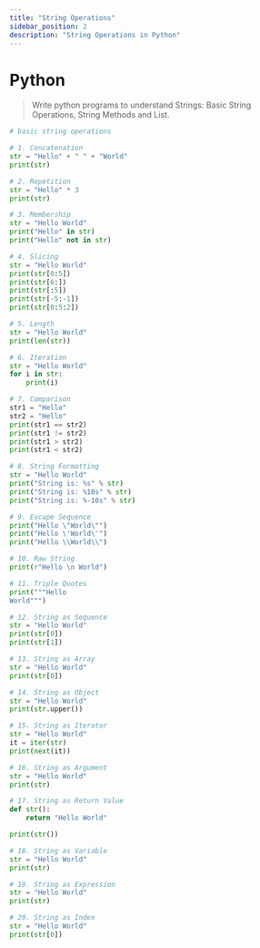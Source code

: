```yaml
---
title: "String Operations"
sidebar_position: 2
description: "String Operations in Python"
---
```



# <Heading name="banner" description="String Operations">Python</Heading>

> Write python programs to understand Strings: Basic String Operations, String Methods and List.

```python
# basic string operations

# 1. Concatenation
str = "Hello" + " " + "World"
print(str)

# 2. Repetition
str = "Hello" * 3
print(str)

# 3. Membership
str = "Hello World"
print("Hello" in str)
print("Hello" not in str)

# 4. Slicing
str = "Hello World"
print(str[0:5])
print(str[6:])
print(str[:5])
print(str[-5:-1])
print(str[0:5:2])

# 5. Length
str = "Hello World"
print(len(str))

# 6. Iteration
str = "Hello World"
for i in str:
    print(i)

# 7. Comparison
str1 = "Hello"
str2 = "Hello"
print(str1 == str2)
print(str1 != str2)
print(str1 > str2)
print(str1 < str2)

# 8. String Formatting
str = "Hello World"
print("String is: %s" % str)
print("String is: %10s" % str)
print("String is: %-10s" % str)

# 9. Escape Sequence
print("Hello \"World\"")
print("Hello \'World\'")
print("Hello \\World\\")

# 10. Raw String
print(r"Hello \n World")

# 11. Triple Quotes
print("""Hello
World""")

# 12. String as Sequence
str = "Hello World"
print(str[0])
print(str[1])

# 13. String as Array
str = "Hello World"
print(str[0])

# 14. String as Object
str = "Hello World"
print(str.upper())

# 15. String as Iterator
str = "Hello World"
it = iter(str)
print(next(it))

# 16. String as Argument
str = "Hello World"
print(str)

# 17. String as Return Value
def str():
    return "Hello World"

print(str())

# 18. String as Variable
str = "Hello World"
print(str)

# 19. String as Expression
str = "Hello World"
print(str)

# 20. String as Index
str = "Hello World"
print(str[0])

```
